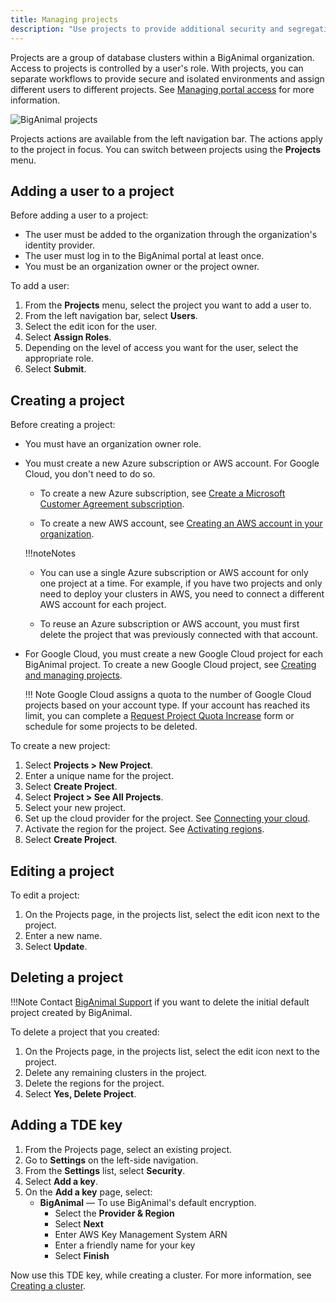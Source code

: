 ```yaml
---
title: Managing projects
description: "Use projects to provide additional security and segregation to workflows within your organization"
---
```


Projects are a group of database clusters within a BigAnimal organization. Access to projects is controlled by a user's role. With projects, you can separate workflows to provide secure and isolated environments and assign different users to different projects. See [Managing portal access](/biganimal/release/administering_cluster/01_portal_access) for more information.

![BigAnimal projects](images/projects.jpg)

Projects actions are available from the left navigation bar. The actions apply to the project in focus. You can switch between projects using the **Projects** menu.

## Adding a user to a project
Before adding a user to a project: 
- The user must be added to the organization through the organization's identity provider.
- The user must log in to the BigAnimal portal at least once.
- You must be an organization owner or the project owner.

To add a user: 
1. From the **Projects** menu, select the project you want to add a user to.
1.  From the left navigation bar, select **Users**.
2.  Select the edit icon for the user.
3.  Select **Assign Roles**.
4.  Depending on the level of access you want for the user, select the appropriate role.
5.  Select **Submit**.


## Creating a project

Before creating a project: 

- You must have an organization owner role.

- You must create a new Azure subscription or AWS account. For Google Cloud, you don't need to do so. 

  - To create a new Azure subscription, see [Create a Microsoft Customer Agreement subscription](https://learn.microsoft.com/en-us/azure/cost-management-billing/manage/create-subscription).

  - To create a new AWS account, see [Creating an AWS account in your organization](https://docs.aws.amazon.com/organizations/latest/userguide/orgs_manage_accounts_create.html).

  !!!noteNotes
     - You can use a single Azure subscription or AWS account for only one project at a time. For example, if you have two projects and only need to deploy your clusters in AWS, you need to connect a different AWS account for each project.

     - To reuse an Azure subscription or AWS account, you must first delete the project that was previously connected with that account.

- For Google Cloud, you must create a new Google Cloud project for each BigAnimal project. To create a new Google Cloud project, see [Creating and managing projects](https://cloud.google.com/resource-manager/docs/creating-managing-projects). 

  !!! Note
      Google Cloud assigns a quota to the number of Google Cloud projects based on your account type. If your account has reached its limit, you can complete a [Request Project Quota Increase](https://support.google.com/code/contact/project_quota_increase) form or schedule for some projects to be deleted.  

To create a new project:

1. Select **Projects > New Project**.
1. Enter a unique name for the project.
1. Select **Create Project**.
1. Select **Project > See All Projects**.
1. Select your new project.
1. Set up the cloud provider for the project. See [Connecting your cloud](/biganimal/latest/getting_started/02_connecting_to_your_cloud/).
1. Activate the region for the project. See [Activating regions](/biganimal/latest/getting_started/activating_regions/).
1. Select **Create Project**.


## Editing a project

To edit a project:
1. On the Projects page, in the projects list, select the edit icon next to the project.
1. Enter a new name.
1. Select **Update**.


## Deleting a project

!!!Note 
   Contact [BigAnimal Support](/biganimal/release/overview/support) if you want to delete the initial default project created by BigAnimal.

To delete a project that you created:

1. On the Projects page, in the projects list, select the edit icon next to the project.
1. Delete any remaining clusters in the project.
1. Delete the regions for the project.
1. Select **Yes, Delete Project**.

## Adding a TDE key

1. From the Projects page, select an existing project.
2. Go to **Settings** on the left-side navigation.
3. From the **Settings** list, select **Security**.
4. Select **Add a key**. 
5. On the **Add a key** page, select:
   - **BigAnimal** &mdash; To use BigAnimal's default encryption.
     - Select the **Provider & Region**
     - Select **Next**
     - Enter AWS Key Management System ARN
     - Enter a friendly name for your key
     - Select **Finish**

Now use this TDE key, while creating a cluster. For more information, see [Creating a cluster](../getting_started/creating_a_cluster/index.mdx/#security).

